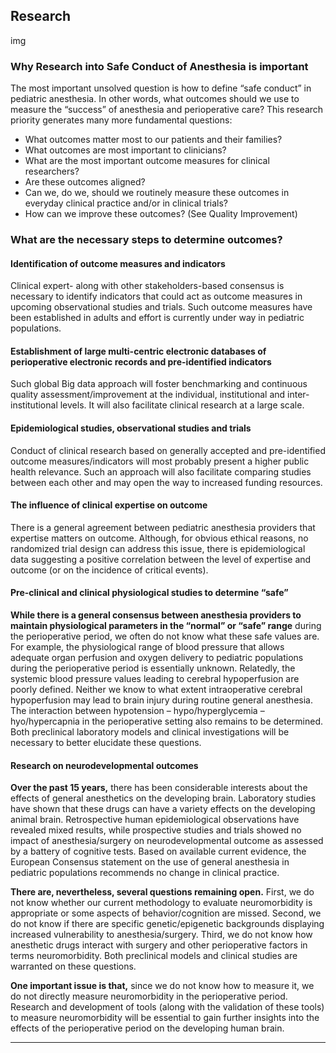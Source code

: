 ## Research

img

### Why Research into Safe Conduct of Anesthesia is important
The most important unsolved question is how to define "safe conduct" in pediatric anesthesia. In other words, what outcomes should we use to measure the "success" of anesthesia and perioperative care? This research priority generates many more fundamental questions:

- What outcomes matter most to our patients and their families?
- What outcomes are most important to clinicians?
- What are the most important outcome measures for clinical researchers?
- Are these outcomes aligned?
- Can we, do we, should we routinely measure these outcomes in everyday clinical practice and/or in clinical trials?
- How can we improve these outcomes? (See Quality Improvement)

### What are the necessary steps to determine outcomes?

#### Identification of outcome measures and indicators
Clinical expert- along with other stakeholders-based consensus is necessary to identify indicators that could act as outcome measures in upcoming observational studies and trials. Such outcome measures have been established in adults and effort is currently under way in pediatric populations.

#### Establishment of large multi-centric electronic databases of perioperative electronic records and pre-identified indicators
Such global Big data approach will foster benchmarking and continuous quality assessment/improvement at the individual, institutional and inter-institutional levels. It will also facilitate clinical research at a large scale.

#### Epidemiological studies, observational studies and trials
Conduct of clinical research based on generally accepted and pre-identified outcome measures/indicators will most probably present a higher public health relevance. Such an approach will also facilitate comparing studies between each other and may open the way to increased funding resources.

#### The influence of clinical expertise on outcome
There is a general agreement between pediatric anesthesia providers that expertise matters on outcome. Although, for obvious ethical reasons, no randomized trial design can address this issue, there is epidemiological data suggesting a positive correlation between the level of expertise and outcome (or on the incidence of critical events).

#### Pre-clinical and clinical physiological studies to determine "safe"
**While there is a general consensus between anesthesia providers to maintain physiological parameters in the "normal" or "safe" range** during the perioperative period, we often do not know what these safe values are. For example, the physiological range of blood pressure that allows adequate organ perfusion and oxygen delivery to pediatric populations during the perioperative period is essentially unknown. Relatedly, the systemic blood pressure values leading to cerebral hypoperfusion are poorly defined. Neither we know to what extent intraoperative cerebral hypoperfusion may lead to brain injury during routine general anesthesia. The interaction between hypotension -- hypo/hyperglycemia -- hyo/hypercapnia in the perioperative setting also remains to be determined. Both preclinical laboratory models and clinical investigations will be necessary to better elucidate these questions.

#### Research on neurodevelopmental outcomes
**Over the past 15 years,** there has been considerable interests about the effects of general anesthetics on the developing brain. Laboratory studies have shown that these drugs can have a variety effects on the developing animal brain. Retrospective human epidemiological observations have revealed mixed results, while prospective studies and trials showed no impact of anesthesia/surgery on neurodevelopmental outcome as assessed by a battery of cognitive tests. Based on available current evidence, the European Consensus statement on the use of general anesthesia in pediatric populations recommends no change in clinical practice.

**There are, nevertheless, several questions remaining open.** First, we do not know whether our current methodology to evaluate neuromorbidity is appropriate or some aspects of behavior/cognition are missed. Second, we do not know if there are specific genetic/epigenetic backgrounds displaying increased vulnerability to anesthesia/surgery. Third, we do not know how anesthetic drugs interact with surgery and other perioperative factors in terms neuromorbidity. Both preclinical models and clinical studies are warranted on these questions.

**One important issue is that,** since we do not know how to measure it, we do not directly measure neuromorbidity in the perioperative period. Research and development of tools (along with the validation of these tools) to measure neuromorbidity will be essential to gain further insights into the effects of the perioperative period on the developing human brain.





------



